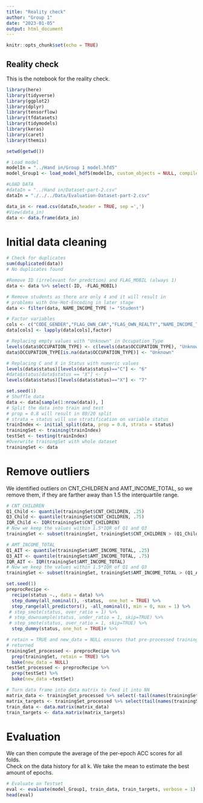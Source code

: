 ```yaml
---
title: "Reality check"
author: "Group 1"
date: "2023-01-05"
output: html_document
---
```


```r
knitr::opts_chunk$set(echo = TRUE)
```

## Reality check

This is the notebook for the reality check.

```r
library(here)
library(tidyverse)
library(ggplot2)
library(dplyr)
library(tensorflow)
library(tfdatasets)
library(tidymodels)
library(keras)
library(caret)
library(themis)

setwd(getwd())

# Load model
modelIn = "../Hand in/Group 1 model.hfd5"
model_Group1 <- load_model_hdf5(modelIn, custom_objects = NULL, compile = TRUE)

#LOAD DATA
#dataIn = "../Hand in/Dataset-part-2.csv"
dataIn = "./../../Data/Evaluation-Dataset-part-2.csv"

data_in <- read.csv(dataIn,header = TRUE, sep =',')
#View(data_in)
data <- data.frame(data_in)
```
\newpage
# Initial data cleaning
```r
# Check for duplicates 
sum(duplicated(data))
# No duplicates found 

#Remove ID (irrelevant for predction) and FLAG_MOBIL (always 1)
data <- data %>% select(-ID, -FLAG_MOBIL)

# Remove students as there are only 4 and it will result in 
# problems with One-Hot-Encoding in later stage
data <- filter(data, NAME_INCOME_TYPE != "Student")

# Factor variables 
cols <- c("CODE_GENDER","FLAG_OWN_CAR","FLAG_OWN_REALTY","NAME_INCOME_TYPE","NAME_EDUCATION_TYPE", "NAME_FAMILY_STATUS", "NAME_HOUSING_TYPE","FLAG_WORK_PHONE","FLAG_PHONE","FLAG_EMAIL", "OCCUPATION_TYPE","status")
data[cols] <- lapply(data[cols],factor)

# Replacing empty values with "Unknown" in Occupation_Type
levels(data$OCCUPATION_TYPE) <- c(levels(data$OCCUPATION_TYPE), "Unknown")
data$OCCUPATION_TYPE[is.na(data$OCCUPATION_TYPE)] <- "Unknown"

# Replacing C and X in Status with numeric values
levels(data$status)[levels(data$status)=="C"] <- "6"
#data$status[data$status == "X"] <- 7
levels(data$status)[levels(data$status)=="X"] <- "7"

set.seed(1)
# Shuffle data
data <- data[sample(1:nrow(data)), ]
# Split the data into train and test 
# prop = 0.8 will result in 80/20 split
# strata = status will use stratification on variable status 
trainIndex <- initial_split(data, prop = 0.8, strata = status) 
trainingSet <- training(trainIndex)
testSet <- testing(trainIndex)
#Overwrite trainingSet with whole dataset
trainingSet <- data
```
# Remove outliers
We identified outliers on CNT_CHILDREN and AMT_INCOME_TOTAL, so we remove them, if they are farther away than 1.5 the interquartile range.
```r
# CNT_CHILDREN
Q1_Child <- quantile(trainingSet$CNT_CHILDREN, .25)
Q3_Child <- quantile(trainingSet$CNT_CHILDREN, .75)
IQR_Child <- IQR(trainingSet$CNT_CHILDREN)
# Now we keep the values within 1.5*IQR of Q1 and Q3
trainingSet <- subset(trainingSet, trainingSet$CNT_CHILDREN > (Q1_Child - 1.5*IQR_Child) & trainingSet$CNT_CHILDREN < (Q3_Child + 1.5*IQR_Child))

# AMT_INCOME_TOTAL
Q1_AIT <- quantile(trainingSet$AMT_INCOME_TOTAL, .25)
Q3_AIT <- quantile(trainingSet$AMT_INCOME_TOTAL, .75)
IQR_AIT <- IQR(trainingSet$AMT_INCOME_TOTAL)
# Now we keep the values within 1.5*IQR of Q1 and Q3
trainingSet <- subset(trainingSet, trainingSet$AMT_INCOME_TOTAL > (Q1_AIT - 1.5*IQR_AIT) & trainingSet$AMT_INCOME_TOTAL < (Q3_AIT + 1.5*IQR_AIT))

set.seed(1)
preprocRecipe <-
  recipe(status ~., data = data) %>%
  step_dummy(all_nominal(), -status,  one_hot = TRUE) %>%
  step_range(all_predictors(), -all_nominal(), min = 0, max = 1) %>%
 # step_smote(status, over_ratio = 1) %>%
 # step_downsample(status, under_ratio = 1, skip=TRUE) %>%
 # step_smote(status, over_ratio = 1, skip=TRUE) %>%
  step_dummy(status, one_hot = TRUE)# %>%

# retain = TRUE and new_data = NULL ensures that pre-processed trainingSet is 
# returned 
trainingSet_processed <- preprocRecipe %>%
  prep(trainingSet, retain = TRUE) %>%
  bake(new_data = NULL)
testSet_processed <- preprocRecipe %>%
  prep(testSet) %>%
  bake(new_data =testSet)

# Turn data frame into data matrix to feed it into NN
matrix_data <- trainingSet_processed %>% select(-tail(names(trainingSet_processed), 8))
matrix_targets <- trainingSet_processed %>% select(tail(names(trainingSet_processed), 8))
train_data <- data.matrix(matrix_data)
train_targets <- data.matrix(matrix_targets)
```
# Evaluation
We can then compute the average of the per-epoch ACC scores for all folds.  
Check on the data history for all k. We take the mean to estimate the best amount of epochs.
```r

# Evaluate on Testset
eval <- evaluate(model_Group1, train_data, train_targets, verbose = 1)
head(eval)
```